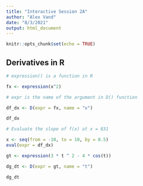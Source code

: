 ```yaml
---
title: "Interactive Session 2A"
author: "Alex Vand"
date: "8/3/2021"
output: html_document
---
```


```r
knitr::opts_chunk$set(echo = TRUE)
```

## Derivatives in R

```r
# expression() is a function in R

fx <- expression(x^2)

# expr is the name of the argument in D() function

df_dx <- D(expr = fx, name = "x")

df_dx

# Evaluate the slope of f(x) at x = 831

x <- seq(from = -10, to = 10, by = 0.5)
eval(expr = df_dx)
```
```r
gt <- expression(3 * t ^ 2 - 4 * cos(t))

dg_dt <- D(expr = gt, name = "t")

dg_dt
```



